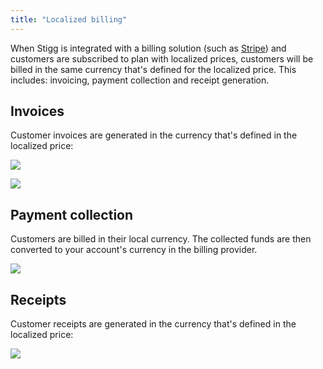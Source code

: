 ```yaml
---
title: "Localized billing"
---
```


When Stigg is integrated with a billing solution (such as [Stripe](stripe)) and customers are subscribed to plan with localized prices, customers will be billed in the same currency that's defined for the localized price. This includes: invoicing, payment collection and receipt generation.

## Invoices

Customer invoices are generated in the currency that's defined in the localized price:

![](/images/d126e3d-Screenshot_2023-03-30_at_0.17.25.png)

![](/images/eddf35e-Screenshot_2023-03-30_at_0.18.06.png)

## Payment collection

Customers are billed in their local currency. The collected funds are then converted to your account's currency in the billing provider.

![](/images/5d28f38-Screenshot_2023-03-30_at_0.19.53.png)

## Receipts

Customer receipts are generated in the currency that's defined in the localized price:

![](/images/ff2378d-Screenshot_2023-03-30_at_0.18.21.png)